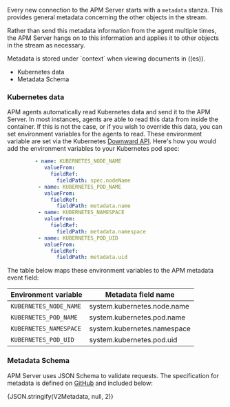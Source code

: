 


<div id="api-metadata"></div>

Every new connection to the APM Server starts with a `metadata` stanza.
This provides general metadata concerning the other objects in the stream.

Rather than send this metadata information from the agent multiple times,
the APM Server hangs on to this information and applies it to other objects in the stream as necessary.

<DocCallOut title="Tip">
Metadata is stored under `context` when viewing documents in ((es)).
</DocCallOut>

* <DocLink id="serverlessObservabilityApmServerApi" section="kubernetes-data">Kubernetes data</DocLink>
* <DocLink id="serverlessObservabilityApmServerApi" section="metadata-schema">Metadata Schema</DocLink>

<div id="api-kubernetes-data"></div>

### Kubernetes data

APM agents automatically read Kubernetes data and send it to the APM Server.
In most instances, agents are able to read this data from inside the container.
If this is not the case, or if you wish to override this data, you can set environment variables for the agents to read.
These environment variable are set via the Kubernetes [Downward API](https://kubernetes.io/docs/tasks/inject-data-application/environment-variable-expose-pod-information/#use-pod-fields-as-values-for-environment-variables).
Here's how you would add the environment variables to your Kubernetes pod spec:

```yaml
         - name: KUBERNETES_NODE_NAME
            valueFrom:
              fieldRef:
                fieldPath: spec.nodeName
          - name: KUBERNETES_POD_NAME
            valueFrom:
              fieldRef:
                fieldPath: metadata.name
          - name: KUBERNETES_NAMESPACE
            valueFrom:
              fieldRef:
                fieldPath: metadata.namespace
          - name: KUBERNETES_POD_UID
            valueFrom:
              fieldRef:
                fieldPath: metadata.uid
```

The table below maps these environment variables to the APM metadata event field:

| Environment variable | Metadata field name |
|---|---|
| `KUBERNETES_NODE_NAME` | system.kubernetes.node.name |
| `KUBERNETES_POD_NAME` | system.kubernetes.pod.name |
| `KUBERNETES_NAMESPACE` | system.kubernetes.namespace |
| `KUBERNETES_POD_UID` | system.kubernetes.pod.uid |

<div id="api-metadata-schema"></div>

### Metadata Schema

APM Server uses JSON Schema to validate requests. The specification for metadata is defined on
[GitHub](https://github.com/elastic/apm-server/blob/main/docs/spec/v2/metadata.json) and included below:

<DocCode language="json">
  {JSON.stringify(V2Metadata, null, 2)}
</DocCode>
